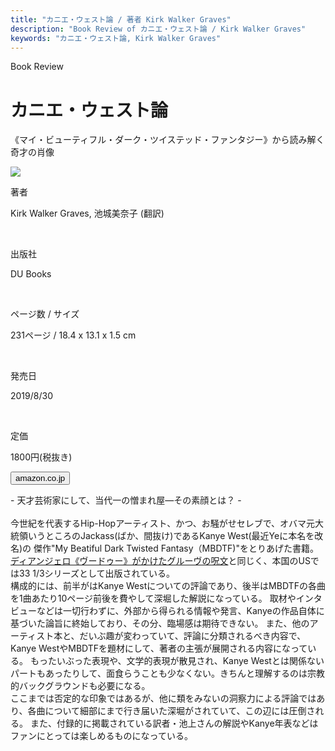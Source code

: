 ```yaml
---
title: "カニエ・ウェスト論 / 著者 Kirk Walker Graves"
description: "Book Review of カニエ・ウェスト論 / Kirk Walker Graves"
keywords: "カニエ・ウェスト論, Kirk Walker Graves"
---
```



<Row>
  <Column colMd={12} colLg={12} noGutterMdLeft="">
    <p className="largeP">Book Review</p>
    <h1 className="h1-no-bottom-margin">カニエ・ウェスト論</h1>
    <p className="largeP">《マイ・ビューティフル・ダーク・ツイステッド・ファンタジー》から読み解く奇才の肖像</p>
  </Column>
</Row>

<Row>
<Column colMd={3} colLg={4} noGutterMdLeft="">

  <img src="../../images/books/kanyewestmbdtf.jpg" />

</Column>
<Column colMd={4} colLg={8} noGutterMdLeft="">
  <div>
    <p>著者</p>
    <p className="largeP">
      Kirk Walker Graves, 池城美奈子 (翻訳)
    </p>
    <br/>
    <p>出版社</p>
    <p className="largeP">
      DU Books
    </p>
    <br/>
    <p>ページ数 / サイズ</p>
    <p className="largeP">
      231ページ / 18.4 x 13.1 x 1.5 cm
    </p>
    <br/>
    <p>発売日</p>
    <p className="largeP">
      2019/8/30
    </p>
    <br/>
    <p>定価</p>
    <p className="largeP">
      1800円(税抜き)
    </p>
    <div>
      <Button href="https://amzn.to/3pvyX2Y" renderIcon={ArrowUpRight} size='sm' kind='primary'>
        amazon.co.jp
      </Button>
    </div>
  </div>
</Column>
</Row>

<Row>
  <Column colMd={8} colLg={8} noGutterMdLeft="">
    <p>
      - 天才芸術家にして、当代一の憎まれ屋―その素顔とは？ -
      <br /><br />
        今世紀を代表するHip-Hopアーティスト、かつ、お騒がせセレブで、オバマ元大統領いうところのJackass(ばか、間抜け)であるKanye West(最近Yeに本名を改名)の
        傑作"My Beatiful Dark Twisted Fantasy（MBDTF)"をとりあげた書籍。
        <a href="/book/dangelosvoodooL">ディアンジェロ《ヴードゥー》がかけたグルーヴの呪文</a>と同じく、本国のUSでは33 1/3シリーズとして出版されている。
      <br />
        構成的には、前半がはKanye Westについての評論であり、後半はMBDTFの各曲を1曲あたり10ページ前後を費やして深堀した解説になっている。
        取材やインタビューなどは一切行わずに、外部から得られる情報や発言、Kanyeの作品自体に基づいた論旨に終始しており、その分、臨場感は期待できない。
        また、他のアーティスト本と、だいぶ趣が変わっていて、評論に分類されるべき内容で、Kanye WestやMBDTFを題材にして、著者の主張が展開される内容になっている。
        もったいぶった表現や、文学的表現が散見され、Kanye Westとは関係ないパートもあったりして、面食らうことも少なくない。きちんと理解するのは宗教的バックグラウンドも必要になる。
      <br />
        ここまでは否定的な印象ではあるが、他に類をみないの洞察力による評論ではあり、各曲について細部にまで行き届いた深堀がされていて、この辺には圧倒される。
        また、付録的に掲載されている訳者・池上さんの解説やKanye年表などはファンにとっては楽しめるものになっている。
    </p>
  </Column>
</Row>
